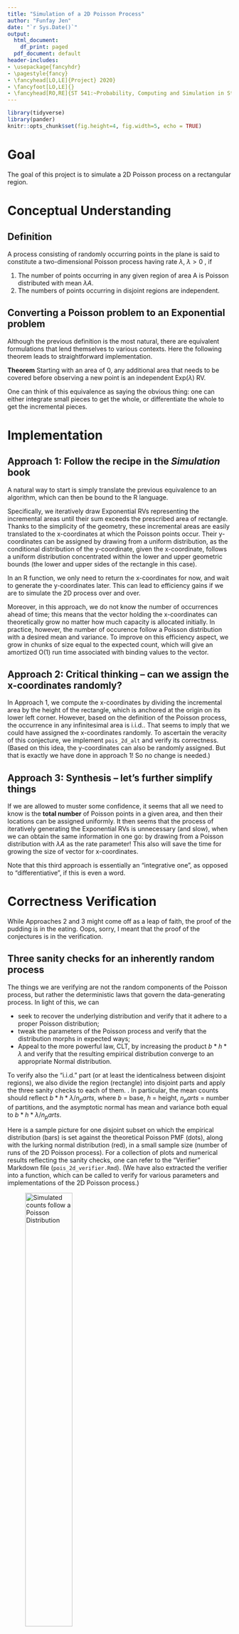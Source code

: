 ```yaml
---
title: "Simulation of a 2D Poisson Process"
author: "Funfay Jen"
date: "`r Sys.Date()`"
output:
  html_document:
    df_print: paged
  pdf_document: default
header-includes:
- \usepackage{fancyhdr}
- \pagestyle{fancy}
- \fancyhead[LO,LE]{Project} 2020}
- \fancyfoot[LO,LE]{}
- \fancyhead[RO,RE]{ST 541:~Probability, Computing and Simulation in Statistics, Fall
---
```


```r
library(tidyverse)
library(pander)
knitr::opts_chunk$set(fig.height=4, fig.width=5, echo = TRUE)
```

\makeatletter
\let\ps@plain\ps@fancy
\makeatother

# Goal
The goal of this project is to simulate a 2D Poisson process on a rectangular region.

# Conceptual Understanding
## Definition
A process consisting of randomly occurring points in the plane is said to constitute a two-dimensional Poisson process having rate $\lambda$, $\lambda > 0$ , if 

1. The number of points occurring in any given region of area A is Poisson distributed with mean $\lambda A$.  
2. The numbers of points occurring in disjoint regions are independent.

## Converting a Poisson problem to an Exponential problem

Although the previous definition is the most natural, there are equivalent formulations that lend themselves to various contexts. Here the following theorem leads to straightforward implementation.

$\mathbf{Theorem}$ Starting with an area of 0, any additional area that needs to be covered before observing a new point is an independent Exp($\lambda$) RV.

One can think of this equivalence as saying the obvious thing: one can either integrate small pieces to get the whole, or differentiate the whole to get the incremental pieces.


# Implementation

## Approach 1: Follow the recipe in the *Simulation* book
A natural way to start is simply translate the previous equivalence to an algorithm, which can then be bound to the R language.

Specifically, we iteratively draw Exponential RVs representing the incremental areas until their sum exceeds the prescribed area of rectangle. Thanks to the simplicity of the geometry, these incremental areas are easily translated to the x-coordinates at which the Poisson points occur. Their y-coordinates can be assigned by drawing from a uniform distribution, as the conditional distribution of the y-coordinate, given the x-coordinate, follows a uniform distribution concentrated within the lower and upper geometric bounds (the lower and upper sides of the rectangle in this case).

In an R function, we only need to return the x-coordinates for now, and wait to generate the y-coordinates later. This can lead to efficiency gains if we are to simulate the 2D process over and over.

Moreover, in this approach, we do not know the number of occurrences ahead of time; this means that the vector holding the x-coordinates can theoretically grow no matter how much capacity is allocated initially. In practice, however, the number of occurence follow a Poisson distribution with a desired mean and variance. To improve on this efficiency aspect, we grow in chunks of size equal to the expected count, which will give an amortized O(1) run time associated with binding values to the vector. 

## Approach 2: Critical thinking -- can we assign the x-coordinates randomly?
In Approach 1, we compute the x-coordinates by dividing the incremental area by the height of the rectangle, which is anchored at the origin on its lower left corner. However, based on the definition of the Poisson process, the occurrence in any infinitesimal area is i.i.d.. That seems to imply that we could have assigned the x-coordinates randomly. To ascertain the veracity of this conjecture, we implement `pois_2d_alt` and verify its correctness. (Based on this idea, the y-coordinates can also be randomly assigned. But that is exactly we have done in approach 1! So no change is needed.)


## Approach 3: Synthesis -- let's further simplify things
If we are allowed to muster some confidence, it seems that all we need to know is the **total number** of Poisson points in a given area, and then their locations can be assigned uniformly. It then seems that the process of iteratively generating the Exponential RVs is unnecessary (and slow), when we can obtain the same information in one go: by drawing from a Poisson distribution with $\lambda A$ as the rate parameter! This also will save the time for growing the size of vector for x-coordinates.

Note that this third approach is essentially an "integrative one", as opposed to "differentiative", if this is even a word.

# Correctness Verification

While Approaches 2 and 3 might come off as a leap of faith, the proof of the pudding is in the eating. Oops, sorry, I meant that the proof of the conjectures is in the verification.

## Three sanity checks for an inherently random process
The things we are verifying are not the random components of the Poisson process, but rather the deterministic laws that govern the data-generating process. In light of this, we can  

- seek to recover the underlying distribution and verify that it adhere to a proper Poisson distribution;  
- tweak the parameters of the Poisson process and verify that the distribution morphs in expected ways;  
- Appeal to the more powerful law, CLT, by increasing the product $b * h * \lambda$ and verify that the resulting empirical distribution converge to an appropriate Normal distribution.

To verify also the "i.i.d." part (or at least the identicalness between disjoint regions), we also divide the region (rectangle) into disjoint parts and apply the three sanity checks to each of them. . In particular, the mean counts should reflect $b * h * \lambda / n_parts$, where $b$ = base, $h$ = height, $n_parts$ = number of partitions, and the asymptotic normal has mean and variance both equal to $b * h * \lambda / n_parts$.

Here is a sample picture for one disjoint subset on which the empirical distribution (bars) is set against the theoretical Poisson PMF (dots), along with the lurking normal distribution (red), in a small sample size (number of runs of the 2D Poisson process). For a collection of plots and numerical results reflecting the sanity checks, one can refer to the "Verifier" Markdown file (`pois_2d_verifier.Rmd`). (We have also extracted the verifier into a function, which can be called to verify for various parameters and implementations of the 2D Poisson process.)

![Simulated counts follow a Poisson Distribution](../results/emp_dist.png){#id .class width=50% height=50%}

# Visualization
## Animating the 2D Poisson process
Once the implementation passes the correctness check, we are comfortable to visualize the Poisson process. 

We can directly use the runs of Poisson process from the "Verifier" in the "Animator" (by saving the simulations in the `results` folder), by stacking the runs on top of one another sequentially, making an animation. Ideally, if we render each of the runs at a uniformly chosen time within a fixed interval (say one second), we produce (exactly) a 2D process with a time axis. However, due to the restriction of `gganimate`, the runs are rendered at fixed times. This would then be an approxmiation of a Poisson process, in which time units are discretized.

To build up the static ggplot needed to feed the gganimate engine, we make use of functional programming in R, where a function factory is used to roll out `add_layer` functions, which keeps a state across the layer-building process, and the static ggplot can be retrieved by reaching out to the function's immediate environment. One benefit of this approach is that we can potentially build static ggplots for different Poisson processes with distinct parameters and are able to keep things separated/organized.

The animation is shown below.

![Animating the 2D Poisson Process](../results/animation.gif)


# Timing Experiments
The above animation is done using the simulation outputs from the simplified implementation of the 2D Poisson process, because it's so much faster! We know this theoretically: Approach 2 should be slower than Approach 1, since it draws a uniform RV, instead of dividing the incremental ara by height, to compute an x-coordinate. But this serves as a proof-of-concept for a simplification in Approach 3, where all the uniform RVs are drawn at once. The timing plot demonstrates our expectations:

![Simulated counts follow a Poisson Distribution](../results/timing.png){#id .class width=100% height=100%}

**Note** Strangely, after changing the *n_chunks*, it seems that `pois_2d_alt` is actually faster than `pois_2d`. The reason is not clear.

# Documentation
All of the functions are documented using Roxygen as well as regular comments.

# Parting Thought
The original project proposal mentions approximating the 2D Poisson process by a 1D process. In doing the project, however, we have realized that there is no such thing. In fact, everything can be thought of as 1D per se: the point is that if we have a *measure* on a certain type of resource, be it length, area, volume, or time, the occurrence of the Poisson process is with respect to this measure, which is 1D, not the underlying space on which the said measure is defined.